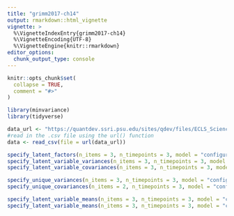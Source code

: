 ```yaml
---
title: "grimm2017-ch14"
output: rmarkdown::html_vignette
vignette: >
  %\VignetteIndexEntry{grimm2017-ch14}
  %\VignetteEncoding{UTF-8}
  %\VignetteEngine{knitr::rmarkdown}
editor_options: 
  chunk_output_type: console
---
```


```r
knitr::opts_chunk$set(
  collapse = TRUE,
  comment = "#>"
)
```

```r
library(minvariance)
library(tidyverse)

data_url <- "https://quantdev.ssri.psu.edu/sites/qdev/files/ECLS_Science.csv"
#read in the .csv file using the url() function
data <- read_csv(file = url(data_url))

```

```r
specify_latent_factors(n_items = 3, n_timepoints = 3, model = "configural") %>% cat()
specify_latent_variable_variances(n_items = 3, n_timepoints = 3, model = "configural") %>% cat()
specify_latent_variable_covariances(n_items = 3, n_timepoints = 3, model = "configural") %>% cat()

specify_unique_variances(n_items = 3, n_timepoints = 3, model = "configural") %>% cat()
specify_unique_covariances(n_items = 2, n_timepoints = 3, model = "configural") %>% cat()

specify_latent_variable_means(n_items = 3, n_timepoints = 3, model = "configural") %>% cat()
specify_latent_variable_means(n_items = 3, n_timepoints = 3, model = "configural") %>% cat()



```

